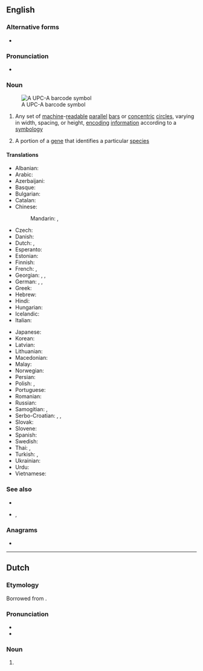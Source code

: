 {{also|bar code}}
==English==
{{wikipedia}}

===Alternative forms===
* {{l|en|bar code}}

===Pronunciation===
* {{a|UK}} {{IPA|/ˈbɑː(ɹ)kəʊd/|lang=en}}

===Noun===
{{en-noun}}
[[File:UPC A.svg|thumb|A UPC-A barcode symbol]]

# Any set of [[machine]]-[[readable]] [[parallel]] [[bar]]s or [[concentric]] [[circle]]s, varying in width, spacing, or height, [[encoding]] [[information]] according to a [[symbology]]
# {{lb|en|genetics}} A portion of a [[gene]] that identifies a particular [[species]] 

====Translations====
{{trans-top|set of machine-readable parallel bars}}
* Albanian: {{t|sq|barkodi}}
* Arabic: {{t|ar|شِفْرَة خَيْطِيَّة|f|tr=šifra ḵayṭiyya}}
* Azerbaijani: {{t|az|barkod}}
* Basque: {{t|eu|barra-kode}}
* Bulgarian: {{t|bg|баркод|m}}
* Catalan: {{t|ca|codi de barres}}
* Chinese:
*: Mandarin: {{t+|cmn|條形碼|sc=Hani}}, {{t+|cmn|条形码|tr=tiáoxíngmǎ|sc=Hani}}
* Czech: {{t+|cs|čárový kód}}
* Danish: {{t+|da|stregkode}}
* Dutch: {{t+|nl|streepjescode|f}}, {{t+|nl|barcode|f}}
* Esperanto: {{t|eo|strikodo}}
* Estonian: {{t|et|vöötkood}}
* Finnish: {{t+|fi|viivakoodi}}
* French: {{t+|fr|code-barres|m}}, {{t+|fr|code à barres|m}}
* Georgian: {{t|ka|შტრიხ-კოდი}}, {{t|ka|შტრიხკოდი}}, {{t|ka|შტრიხული კოდი}}
* German: {{t+|de|Strichcode|m}}, {{t|de|Balkencode|m}}, {{t+|de|Barcode|m}}
* Greek: {{t|el|γραμμοκωδικός|m|sc=Grek}}
* Hebrew: {{t+|he|ברקוד}}
* Hindi: {{t|hi|बारकोड|tr=bārkoḍ|sc=Deva}}
* Hungarian: {{t|hu|vonalkód}}
* Icelandic: {{t|is|strikamerki|n}}
* Italian: {{t|it|codice a barre|m}}
{{trans-mid}}
* Japanese: {{t|ja|バーコード|tr=bākōdo}}
* Korean: {{t|ko|바코드}}
* Latvian: {{t|lv|svītrkods}}
* Lithuanian: {{t|lt|brūkšninis kodas}}
* Macedonian: {{t|mk|баркод}}
* Malay: {{t|ms|kod bar}}
* Norwegian: {{t+|no|strekkode}}
* Persian: {{t+|fa|بارکد|tr=bârkod}}
* Polish: {{t+|pl|kod kreskowy|m-in}}, {{t|pl|kod paskowy|m-in}}
* Portuguese: {{t|pt|código de barras|m}}
* Romanian: {{t|ro|cod de bare}}
* Russian: {{t+|ru|штрихко́д|m}}
* Samogitian: {{t|sgs|barkods}}, {{t|sgs|brokšnėnės kods}}
* Serbo-Croatian: {{t|sh|бар код|m|sc=Cyrl}}, {{t+|sh|bar kod|m}}, {{t|sh|crtični kôd}}
* Slovak: {{t|sk|čiarový kód}}
* Slovene: {{t|sl|črtna koda}}
* Spanish: {{t+|es|código de barras|m}}
* Swedish: {{t+|sv|streckkod|c}}
* Thai: {{t+|th|บาร์โคด}}, {{t+|th|รหัสแท่ง}}
* Turkish: {{t+|tr|barkod}}, {{t|tr|bar kod}}
* Ukrainian: {{t|uk|штрих-кодува́ння|n}}
* Urdu: {{t|ur|بارکوڈ|tr=bārkoḍ|sc=ur-Arab}}
* Vietnamese: {{t+|vi|mã vạch}}
{{trans-bottom}}

===See also===
* {{l|en|UPC}}
* {{l|en|QR code}}, {{l|en|QR}}

===Anagrams===
* {{anagrams|en|a=abcdeor|brocade}}

----

==Dutch==

===Etymology===
Borrowed from {{bor|nl|en|barcode}}.

===Pronunciation===
* {{IPA|lang=nl|/ˈbɑrˌkoː.də/}}
* {{hyphenation|lang=nl|bar|co|de}}

===Noun===
{{nl-noun|m|-s|-}}

# {{l|en|barcode}}
#: {{syn|nl|streepjescode}}